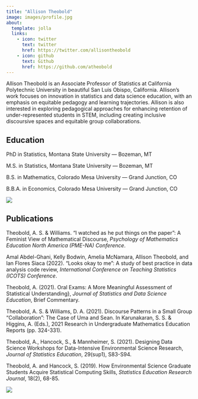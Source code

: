 ```yaml
---
title: "Allison Theobold"
image: images/profile.jpg
about:
  template: jolla
  links:
    - icon: twitter
      text: twitter
      href: https://twitter.com/allisontheobold
    - icon: github
      text: Github
      href: https://github.com/atheobold
---
```


Allison Theobold is an Associate Professor of Statistics at California Polytechnic University in beautiful San Luis Obispo, California. Allison's work focuses on innovation in statistics and data science education, with an emphasis on equitable pedagogy and learning trajectories. Allison is also interested in exploring pedagogical approaches for enhancing retention of under-represented students in STEM, including creating inclusive discoursive spaces and equitable group collaborations.

## Education

PhD in Statistics, Montana State University --- Bozeman, MT 

M.S. in Statistics, Montana State University --- Bozeman, MT

B.S. in Mathematics, Colorado Mesa University --- Grand Junction, CO

B.B.A. in Economics, Colorado Mesa University --- Grand Junction, CO 

![](images/slo.jpg)

## Publications

Theobold, A. S. & Williams. "I watched as he put things on the paper": A Feminist View of Mathematical Discourse, *Psychology of Mathematics Education North America (PME-NA) Conference*.

Amal Abdel-Ghani, Kelly Bodwin, Amelia McNamara, Allison Theobold, and Ian Flores Siaca (2022). "Looks okay to me": A study of best practice in data analysis code review, *International Conference on Teaching Statistics (ICOTS) Conference*.

Theobold, A. (2021). Oral Exams: A More Meaningful Assessment of Statistical Understanding}, *Journal of Statistics and Data Science Education*, Brief Commentary.

Theobold, A. S. & Williams, D. A. (2021). Discourse Patterns in a Small Group "Collaboration": The Case of Uma and Sean. In Karunakaran, S. S. & Higgins, A. (Eds.), 2021 Research in Undergraduate Mathematics Education Reports (pp. 324-331).

Theobold, A., Hancock, S., & Mannheimer, S. (2021). Designing Data Science Workshops for Data-Intensive Environmental Science Research, *Journal of Statistics Education*, 29(sup1), S83-S94.

Theobold, A. and Hancock, S. (2019). How Environmental Science Graduate Students Acquire Statistical Computing Skills, *Statistics Education Research Journal*, 18(2), 68-85.

![](images/yosemite.jpg)

